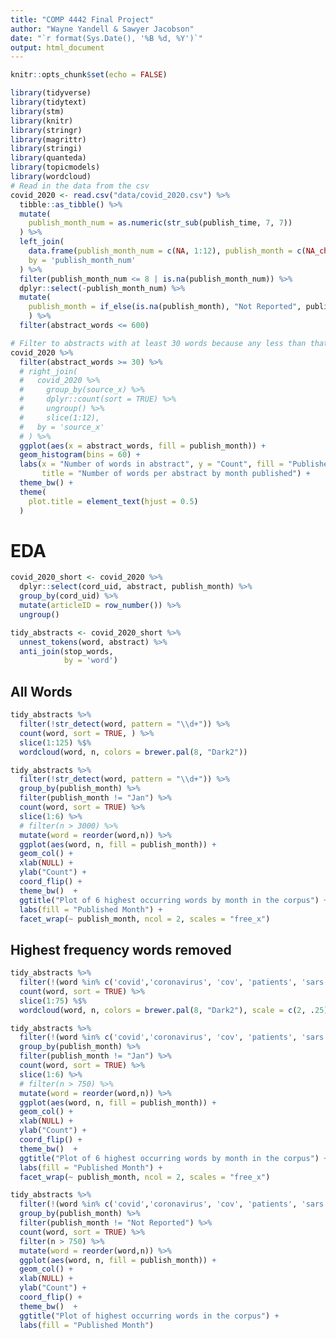 ```yaml
---
title: "COMP 4442 Final Project"
author: "Wayne Yandell & Sawyer Jacobson"
date: "`r format(Sys.Date(), '%B %d, %Y')`"
output: html_document
---
```



```r
knitr::opts_chunk$set(echo = FALSE)
```



```r
library(tidyverse)
library(tidytext)
library(stm)
library(knitr)
library(stringr)
library(magrittr)
library(stringi)
library(quanteda)
library(topicmodels)
library(wordcloud)
# Read in the data from the csv
covid_2020 <- read.csv("data/covid_2020.csv") %>%   
  tibble::as_tibble() %>%
  mutate(
    publish_month_num = as.numeric(str_sub(publish_time, 7, 7))
  ) %>%
  left_join(
    data.frame(publish_month_num = c(NA, 1:12), publish_month = c(NA_character_, month.abb)),
    by = 'publish_month_num'
  ) %>%
  filter(publish_month_num <= 8 | is.na(publish_month_num)) %>%
  dplyr::select(-publish_month_num) %>%
  mutate(
    publish_month = if_else(is.na(publish_month), "Not Reported", publish_month) %>% factor(levels = c("Not Reported", month.abb))
    ) %>%
  filter(abstract_words <= 600)


```


```r

# Filter to abstracts with at least 30 words because any less than that is just nonsensical and probably a bs article
covid_2020 %>%
  filter(abstract_words >= 30) %>%
  # right_join(
  #   covid_2020 %>%
  #     group_by(source_x) %>%
  #     dplyr::count(sort = TRUE) %>%
  #     ungroup() %>%
  #     slice(1:12), 
  #   by = 'source_x'
  # ) %>%
  ggplot(aes(x = abstract_words, fill = publish_month)) +
  geom_histogram(bins = 60) + 
  labs(x = "Number of words in abstract", y = "Count", fill = "Published Month", 
       title = "Number of words per abstract by month published") + 
  theme_bw() + 
  theme(
    plot.title = element_text(hjust = 0.5)
  )
```


# EDA {.tabset .tabset-pills}


```r
covid_2020_short <- covid_2020 %>%
  dplyr::select(cord_uid, abstract, publish_month) %>%
  group_by(cord_uid) %>%
  mutate(articleID = row_number()) %>%
  ungroup()

tidy_abstracts <- covid_2020_short %>%
  unnest_tokens(word, abstract) %>%
  anti_join(stop_words, 
            by = 'word')


```

## All Words

```r
tidy_abstracts %>%
  filter(!str_detect(word, pattern = "\\d+")) %>%
  count(word, sort = TRUE, ) %>%
  slice(1:125) %$%
  wordcloud(word, n, colors = brewer.pal(8, "Dark2"))
```

```r
tidy_abstracts %>%
  filter(!str_detect(word, pattern = "\\d+")) %>%
  group_by(publish_month) %>%
  filter(publish_month != "Jan") %>%
  count(word, sort = TRUE) %>%
  slice(1:6) %>%
  # filter(n > 3000) %>%
  mutate(word = reorder(word,n)) %>%
  ggplot(aes(word, n, fill = publish_month)) +
  geom_col() +
  xlab(NULL) +
  ylab("Count") + 
  coord_flip() + 
  theme_bw()  + 
  ggtitle("Plot of 6 highest occurring words by month in the corpus") + 
  labs(fill = "Published Month") +
  facet_wrap(~ publish_month, ncol = 2, scales = "free_x")

```


## Highest frequency words removed


```r

tidy_abstracts %>%
  filter(!(word %in% c('covid','coronavirus', 'cov', 'patients', 'sars', 'disease','pandemic', 'health') | str_detect(word, pattern = "\\d+"))) %>%
  count(word, sort = TRUE) %>%
  slice(1:75) %$%
  wordcloud(word, n, colors = brewer.pal(8, "Dark2"), scale = c(2, .25))
```

```r
tidy_abstracts %>%
  filter(!(word %in% c('covid','coronavirus', 'cov', 'patients', 'sars', 'disease','pandemic', 'health') | str_detect(word, pattern = "\\d+"))) %>%
  group_by(publish_month) %>%
  filter(publish_month != "Jan") %>%
  count(word, sort = TRUE) %>%
  slice(1:6) %>%
  # filter(n > 750) %>%
  mutate(word = reorder(word,n)) %>%
  ggplot(aes(word, n, fill = publish_month)) +
  geom_col() +
  xlab(NULL) +
  ylab("Count") + 
  coord_flip() + 
  theme_bw()  + 
  ggtitle("Plot of 6 highest occurring words by month in the corpus") + 
  labs(fill = "Published Month") +
  facet_wrap(~ publish_month, ncol = 2, scales = "free_x")

```

```r

tidy_abstracts %>%
  filter(!(word %in% c('covid','coronavirus', 'cov', 'patients', 'sars', 'disease','pandemic', 'health') | str_detect(word, pattern = "\\d+"))) %>%
  group_by(publish_month) %>%
  filter(publish_month != "Not Reported") %>%
  count(word, sort = TRUE) %>%
  filter(n > 750) %>%
  mutate(word = reorder(word,n)) %>%
  ggplot(aes(word, n, fill = publish_month)) +
  geom_col() +
  xlab(NULL) +
  ylab("Count") + 
  coord_flip() + 
  theme_bw()  + 
  ggtitle("Plot of highest occurring words in the corpus") + 
  labs(fill = "Published Month")

```






